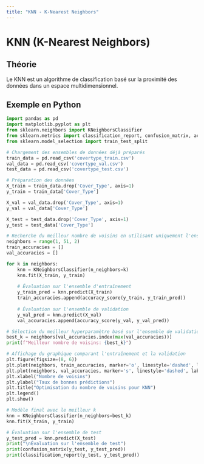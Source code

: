 ```yaml
---
title: "KNN - K-Nearest Neighbors"
---
```


# KNN (K-Nearest Neighbors)

## Théorie
Le KNN est un algorithme de classification basé sur la proximité des données dans un espace multidimensionnel.

## Exemple en Python

```python
import pandas as pd
import matplotlib.pyplot as plt
from sklearn.neighbors import KNeighborsClassifier
from sklearn.metrics import classification_report, confusion_matrix, accuracy_score
from sklearn.model_selection import train_test_split

# Chargement des ensembles de données déjà préparés
train_data = pd.read_csv('covertype_train.csv')
val_data = pd.read_csv('covertype_val.csv')
test_data = pd.read_csv('covertype_test.csv')

# Préparation des données
X_train = train_data.drop('Cover_Type', axis=1)
y_train = train_data['Cover_Type']

X_val = val_data.drop('Cover_Type', axis=1)
y_val = val_data['Cover_Type']

X_test = test_data.drop('Cover_Type', axis=1)
y_test = test_data['Cover_Type']

# Recherche du meilleur nombre de voisins en utilisant uniquement l'ensemble d'entraînement
neighbors = range(1, 51, 2)
train_accuracies = []
val_accuracies = []

for k in neighbors:
    knn = KNeighborsClassifier(n_neighbors=k)
    knn.fit(X_train, y_train)
    
    # Évaluation sur l'ensemble d'entraînement
    y_train_pred = knn.predict(X_train)
    train_accuracies.append(accuracy_score(y_train, y_train_pred))
    
    # Évaluation sur l'ensemble de validation
    y_val_pred = knn.predict(X_val)
    val_accuracies.append(accuracy_score(y_val, y_val_pred))

# Sélection du meilleur hyperparamètre basé sur l'ensemble de validation
best_k = neighbors[val_accuracies.index(max(val_accuracies))]
print(f"Meilleur nombre de voisins: {best_k}")

# Affichage du graphique comparant l'entraînement et la validation
plt.figure(figsize=(8, 6))
plt.plot(neighbors, train_accuracies, marker='o', linestyle='dashed', label='Train Accuracy')
plt.plot(neighbors, val_accuracies, marker='s', linestyle='dashed', label='Validation Accuracy')
plt.xlabel("Nombre de voisins")
plt.ylabel("Taux de bonnes prédictions")
plt.title("Optimisation du nombre de voisins pour KNN")
plt.legend()
plt.show()

# Modèle final avec le meilleur k
knn = KNeighborsClassifier(n_neighbors=best_k)
knn.fit(X_train, y_train)

# Évaluation sur l'ensemble de test
y_test_pred = knn.predict(X_test)
print("\nÉvaluation sur l'ensemble de test")
print(confusion_matrix(y_test, y_test_pred))
print(classification_report(y_test, y_test_pred))


```